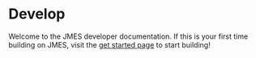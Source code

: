 
# Develop

Welcome to the JMES developer documentation. If this is your first time building on JMES, visit the [get started page](./get-started.mdx) to start building!

<CardSection cards={developCards} />
